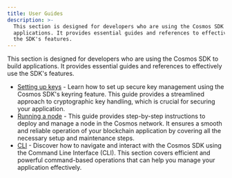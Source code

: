 ```yaml
---
title: User Guides
description: >-
  This section is designed for developers who are using the Cosmos SDK to build
  applications. It provides essential guides and references to effectively use
  the SDK's features.
---
```

This section is designed for developers who are using the Cosmos SDK to build applications. It provides essential guides and references to effectively use the SDK's features.

* [Setting up keys](/docs/sdk/v0.53/run-node/00-keyring) - Learn how to set up secure key management using the Cosmos SDK's keyring feature. This guide provides a streamlined approach to cryptographic key handling, which is crucial for securing your application.
* [Running a node](/docs/sdk/v0.53/run-node/01-run-node) - This guide provides step-by-step instructions to deploy and manage a node in the Cosmos network. It ensures a smooth and reliable operation of your blockchain application by covering all the necessary setup and maintenance steps.
* [CLI](/docs/sdk/v0.53/run-node/02-interact-node) - Discover how to navigate and interact with the Cosmos SDK using the Command Line Interface (CLI). This section covers efficient and powerful command-based operations that can help you manage your application effectively.
